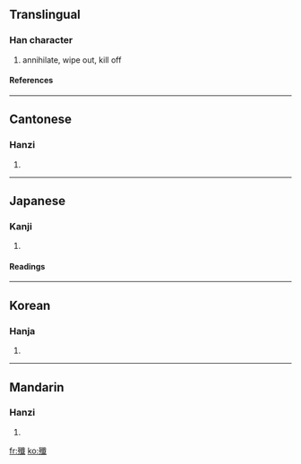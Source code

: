 {{see|歼|殱}}

==Translingual==
===Han character===
{{Han char|rn=78|rad=歹|as=17|sn=21|four=1325<sub>0</sub>|canj=一弓人戈一 (MNOIM)}}
# annihilate, wipe out, kill off
====References====
{{Han ref|kx=0584.110|dkj=16608|dj=0977.010|hdz=21396.100|uh=6BB2|ud=27570|bh=C4E8|bd=50408}}

----
==Cantonese==
===Hanzi===
{{yue-hanzi|jyut=|y=chim1}}
# {{defn|Cantonese}}

----
==Japanese==
===Kanji===
{{ja-kanji|grade=|rs=歹17}}
# {{defn|Japanese}} 
====Readings====
{{ja-readings|on=[[せん]] (sen)|kun=[[つくす]] (tsukusu), [[ほろぼす]] (horobosu)}}

----
==Korean==
===Hanja===
{{ko-hanja|hangeul=섬|eumhun=|rv=seom|mr=sŏm|y=sem}}
# {{defn|Korean}}

----
==Mandarin==
===Hanzi===
{{cmn-hanzi|sim=歼|pin=[[jiān]] ([[jian1]])|wg=chien<sup>1</sup>}}
# {{defn|Mandarin}}

[[fr:殲]]
[[ko:殲]]